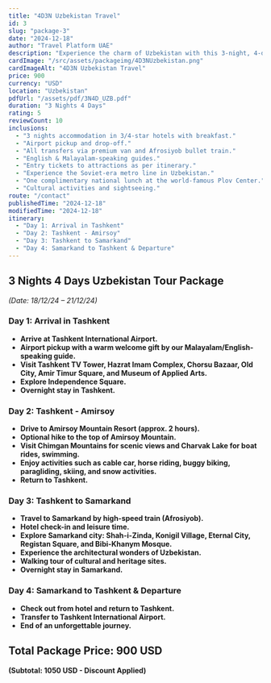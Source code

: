 ```yaml
---
title: "4D3N Uzbekistan Travel"
id: 3
slug: "package-3"
date: "2024-12-18"
author: "Travel Platform UAE"
description: "Experience the charm of Uzbekistan with this 3-night, 4-day travel package. Explore historic sites, breathtaking landscapes, and vibrant culture."
cardImage: "/src/assets/packageimg/4D3NUzbekistan.png"
cardImageAlt: "4D3N Uzbekistan Travel"
price: 900
currency: "USD"
location: "Uzbekistan"
pdfUrl: "/assets/pdf/3N4D_UZB.pdf"
duration: "3 Nights 4 Days"
rating: 5
reviewCount: 10
inclusions:
  - "3 nights accommodation in 3/4-star hotels with breakfast."
  - "Airport pickup and drop-off."
  - "All transfers via premium van and Afrosiyob bullet train."
  - "English & Malayalam-speaking guides."
  - "Entry tickets to attractions as per itinerary."
  - "Experience the Soviet-era metro line in Uzbekistan."
  - "One complimentary national lunch at the world-famous Plov Center."
  - "Cultural activities and sightseeing."
route: "/contact"
publishedTime: "2024-12-18"
modifiedTime: "2024-12-18"
itinerary:
  - "Day 1: Arrival in Tashkent"
  - "Day 2: Tashkent - Amirsoy"
  - "Day 3: Tashkent to Samarkand"
  - "Day 4: Samarkand to Tashkent & Departure"
---
```


## 3 Nights 4 Days Uzbekistan Tour Package  
*(Date: 18/12/24 – 21/12/24)*  

### Day 1: Arrival in Tashkent  
- **Arrive at Tashkent International Airport.**  
- **Airport pickup with a warm welcome gift by our Malayalam/English-speaking guide.**  
- **Visit Tashkent TV Tower, Hazrat Imam Complex, Chorsu Bazaar, Old City, Amir Timur Square, and Museum of Applied Arts.**  
- **Explore Independence Square.**  
- **Overnight stay in Tashkent.**  

### Day 2: Tashkent - Amirsoy  
- **Drive to Amirsoy Mountain Resort (approx. 2 hours).**  
- **Optional hike to the top of Amirsoy Mountain.**  
- **Visit Chimgan Mountains for scenic views and Charvak Lake for boat rides, swimming.**  
- **Enjoy activities such as cable car, horse riding, buggy biking, paragliding, skiing, and snow activities.**  
- **Return to Tashkent.**  

### Day 3: Tashkent to Samarkand  
- **Travel to Samarkand by high-speed train (Afrosiyob).**  
- **Hotel check-in and leisure time.**  
- **Explore Samarkand city: Shah-i-Zinda, Konigil Village, Eternal City, Registan Square, and Bibi-Khanym Mosque.**  
- **Experience the architectural wonders of Uzbekistan.**  
- **Walking tour of cultural and heritage sites.**  
- **Overnight stay in Samarkand.**  

### Day 4: Samarkand to Tashkent & Departure  
- **Check out from hotel and return to Tashkent.**  
- **Transfer to Tashkent International Airport.**  
- **End of an unforgettable journey.**  

## Total Package Price: 900 USD  
**(Subtotal: 1050 USD - Discount Applied)**  

